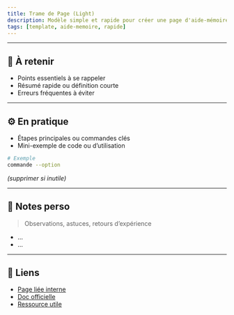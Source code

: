 ```yaml
---
title: Trame de Page (Light)
description: Modèle simple et rapide pour créer une page d'aide-mémoire dans le wiki.
tags: [template, aide-memoire, rapide]
---
```



<TagChips tags={frontmatter.tags} />

---

## 🧭 À retenir

- Points essentiels à se rappeler
- Résumé rapide ou définition courte
- Erreurs fréquentes à éviter

---

## ⚙️ En pratique

- Étapes principales ou commandes clés
- Mini-exemple de code ou d’utilisation

```bash
# Exemple
commande --option
```

_(supprimer si inutile)_

---

## 🧩 Notes perso

> Observations, astuces, retours d’expérience

- …
- …

---

## 🔗 Liens

- [Page liée interne](../concepts/poo)
- [Doc officielle](https://exemple.com)
- [Ressource utile](https://exemple.com/article)
